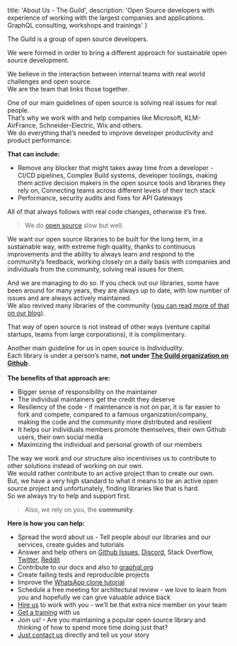 
  title: 'About Us - The Guild',
  description:
    'Open Source developers with experience of working with the largest companies and applications. GraphQL consulting, workshops and trainings'
}


The Guild is a group of open source developers.

We were formed in order to bring a different approach for sustainable open source development.

We believe in the interaction between internal teams with real world challenges and open source.<br/>
We are the team that links those together.

One of our main guidelines of open source is solving real issues for real people.<br/>
That’s why we work with and help companies like Microsoft, KLM-AirFrance, Schneider-Electric, Wix and others.<br/>
We do everything that’s needed to improve developer productivity and product performance.

**That can include:**

- Remove any blocker that might takes away time from a developer - CI/CD pipelines, Complex Build systems, developer toolings, making them active decision makers in the open source tools and libraries they rely on, Connecting teams across different levels of their tech stack
- Performance, security audits and fixes for API Gateways

All of that always follows with real code changes, otherwise it’s free.

> We do [open source](/open-source) slow but well.

We want our open source libraries to be built for the long term, in a sustainable way, with extreme high quality, thanks to continuous improvements and the ability to always learn and respond to the community’s feedback, working closely on a daily basis with companies and individuals from the community, solving real issues for them.

And we are managing to do so. If you check out our libraries, some have been around for many years, they are always up to date, with low number of issues and are always actively maintained.<br/>
We also revived many libraries of the community ([you can read more of that on our blog](/blog)).

That way of open source is not instead of other ways (venture capital startups, teams from large corporations), it is complimentary.

Another main guideline for us in open source is _Individuality_.<br/>
Each library is under a person’s name, **not under [The Guild organization on Github](https://github.com/the-guild-org)**.<br/>  
**The benefits of that approach are:**

- Bigger sense of responsibility on the maintainer
- The individual maintainers get the credit they deserve
- Resiliency of the code - if maintenance is not on par, it is far easier to fork and compete, compared to a famous organization/company, making the code and the community more distributed and resilient
- It helps our individuals members promote themselves, their own Github users, their own social media
- Maximizing the individual and personal growth of our members

The way we work and our structure also incentivises us to contribute to other solutions instead of working on our own.<br/>
We would rather contribute to an active project than to create our own.<br/>
But, we have a very high standard to what it means to be an active open source project and unfortunately, finding libraries like that is hard.<br/>
So we always try to help and support first.

> Also, we rely on you, the **community**.

**Here is how you can help:**

- Spread the word about us - Tell people about our libraries and our services, create guides and tutorials
- Answer and help others on [Github Issues](https://github.com/the-guild-org), [Discord](https://discordapp.com/invite/xud7bH9), Stack Overflow, [Twitter](https://twitter.com/TheGuildDev), [Reddit](https://www.reddit.com/r/graphql/)
- Contribute to our docs and also to [graphql.org](https://graphql.org)
- Create failing tests and reproducible projects
- Improve the [WhatsApp clone tutorial](https://www.tortilla.academy/Urigo/WhatsApp-Clone-Tutorial/master)
- Schedule a free meeting for architectural review - we love to learn from you and hopefully we can give valuable advice back
- [Hire us](/services) to work with you - we’ll be that extra nice member on your team
- [Get a training](/services) with us
- Join us! - Are you maintaining a popular open source library and thinking of how to spend more time doing just that?
- [Just contact us](/contact) directly and tell us your story
